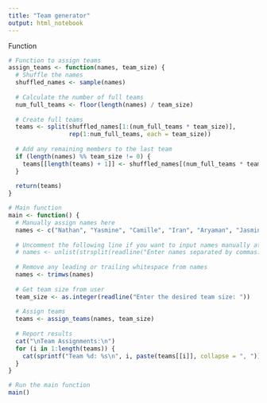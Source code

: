 ```yaml
---
title: "Team generator"
output: html_notebook
---
```





Function
```r
# Function to assign teams
assign_teams <- function(names, team_size) {
  # Shuffle the names
  shuffled_names <- sample(names)
  
  # Calculate the number of full teams
  num_full_teams <- floor(length(names) / team_size)
  
  # Create full teams
  teams <- split(shuffled_names[1:(num_full_teams * team_size)], 
                 rep(1:num_full_teams, each = team_size))
  
  # Add any remaining members to the last team
  if (length(names) %% team_size != 0) {
    teams[[length(teams) + 1]] <- shuffled_names[(num_full_teams * team_size + 1):length(names)]
  }
  
  return(teams)
}

# Main function
main <- function() {
  # Manually assign names here
  names <- c("Nathan", "Yasmine", "Camille", "Iran", "Aryaman", "Jasmine", "Catie", "Andrew", "Emily")
  
  # Uncomment the following line if you want to input names manually at runtime
  # names <- unlist(strsplit(readline("Enter names separated by commas: "), ","))
  
  # Remove any leading or trailing whitespace from names
  names <- trimws(names)
  
  # Get team size from user
  team_size <- as.integer(readline("Enter the desired team size: "))
  
  # Assign teams
  teams <- assign_teams(names, team_size)
  
  # Report results
  cat("\nTeam Assignments:\n")
  for (i in 1:length(teams)) {
    cat(sprintf("Team %d: %s\n", i, paste(teams[[i]], collapse = ", ")))
  }
}

# Run the main function
main()
```

